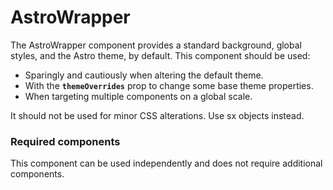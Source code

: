 
<Meta title="Components/AstroWrapper/AstroWrapper" />

# AstroWrapper

The AstroWrapper component provides a standard background, global styles, and the Astro theme, by default. This component should be used:
- Sparingly and cautiously when altering the default theme.
- With the **`themeOverrides`** prop to change some base theme properties.
- When targeting multiple components on a global scale.

It should not be used for minor CSS alterations. Use sx objects instead.

### Required components 

This component can be used independently and does not require additional components.